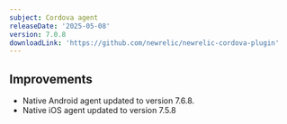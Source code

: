 ```yaml
---
subject: Cordova agent
releaseDate: '2025-05-08'
version: 7.0.8
downloadLink: 'https://github.com/newrelic/newrelic-cordova-plugin'
---
```


## Improvements

- Native Android agent updated to version 7.6.8.
- Native iOS agent updated to version 7.5.8
